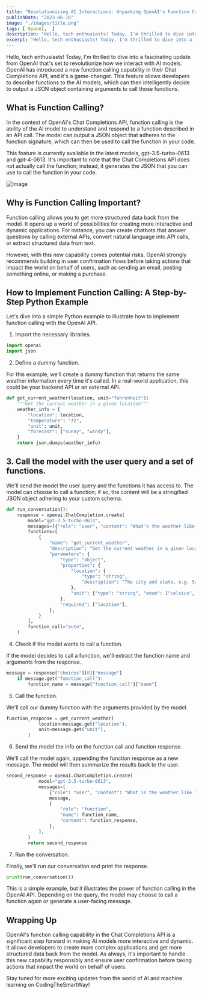 ```yaml
---
title: "Revolutionizing AI Interactions: Unpacking OpenAI's Function Calling Capability in the Chat Completions API"
publishDate: "2023-06-16"
image: "./images/title.png"
tags: [ OpenAI,  ]
description: "Hello, tech enthusiasts! Today, I'm thrilled to dive into a fascinating update from OpenAI that's set to revolutionize how we interact with AI models. OpenAI has introduced a new function calling capability in their Chat Completions API, and it's a game-changer. This feature allows developers to describe functions to the AI models, which can then intelligently decide to output a JSON object containing arguments to call those functions." 
excerpt: "Hello, tech enthusiasts! Today, I'm thrilled to dive into a fascinating update from OpenAI that's set to revolutionize how we interact with AI models. OpenAI has introduced a new function calling capability in their Chat Completions API, and it's a game-changer. This feature allows developers to describe functions to the AI models, which can then intelligently decide to output a JSON object containing arguments to call those functions."
---
```


Hello, tech enthusiasts! Today, I'm thrilled to dive into a fascinating update from OpenAI that's set to revolutionize how we interact with AI models. OpenAI has introduced a new function calling capability in their Chat Completions API, and it's a game-changer. This feature allows developers to describe functions to the AI models, which can then intelligently decide to output a JSON object containing arguments to call those functions.

## What is Function Calling?

In the context of OpenAI's Chat Completions API, function calling is the ability of the AI model to understand and respond to a function described in an API call. The model can output a JSON object that adheres to the function signature, which can then be used to call the function in your code.

This feature is currently available in the latest models, gpt-3.5-turbo-0613 and gpt-4-0613. It's important to note that the Chat Completions API does not actually call the function; instead, it generates the JSON that you can use to call the function in your code.

![Image](images/10.png)

## Why is Function Calling Important?

Function calling allows you to get more structured data back from the model. It opens up a world of possibilities for creating more interactive and dynamic applications. For instance, you can create chatbots that answer questions by calling external APIs, convert natural language into API calls, or extract structured data from text.

However, with this new capability comes potential risks. OpenAI strongly recommends building in user confirmation flows before taking actions that impact the world on behalf of users, such as sending an email, posting something online, or making a purchase.

## How to Implement Function Calling: A Step-by-Step Python Example

Let's dive into a simple Python example to illustrate how to implement function calling with the OpenAI API.

1. Import the necessary libraries.

```python
import openai
import json
```

2. Define a dummy function.

For this example, we'll create a dummy function that returns the same weather information every time it's called. In a real-world application, this could be your backend API or an external API.

```python
def get_current_weather(location, unit="fahrenheit"):
    """Get the current weather in a given location"""
    weather_info = {
        "location": location,
        "temperature": "72",
        "unit": unit,
        "forecast": ["sunny", "windy"],
    }
    return json.dumps(weather_info)
```

## 3. Call the model with the user query and a set of functions.

We'll send the model the user query and the functions it has access to. The model can choose to call a function; if so, the content will be a stringified JSON object adhering to your custom schema.

```python
def run_conversation():
    response = openai.ChatCompletion.create(
        model="gpt-3.5-turbo-0613",
        messages=[{"role": "user", "content": "What's the weather like in Boston?"}],
        functions=[
            {
                "name": "get_current_weather",
                "description": "Get the current weather in a given location",
                "parameters": {
                    "type": "object",
                    "properties": {
                        "location": {
                            "type": "string",
                            "description": "The city and state, e.g. San Francisco, CA",
                        },
                        "unit": {"type": "string", "enum": ["celsius", "fahrenheit"]},
                    },
                    "required": ["location"],
                },
            }
        ],
        function_call="auto",
    )
```

4. Check if the model wants to call a function.

If the model decides to call a function, we'll extract the function name and arguments from the response.

```python
message = response["choices"][0]["message"]
    if message.get("function_call"):
        function_name = message["function_call"]["name"]
```

5. Call the function.

We'll call our dummy function with the arguments provided by the model.

```python
function_response = get_current_weather(
            location=message.get("location"),
            unit=message.get("unit"),
        )
```

6. Send the model the info on the function call and function response.
   
We'll call the model again, appending the function response as a new message. The model will then summarize the results back to the user.

```python
second_response = openai.ChatCompletion.create(
            model="gpt-3.5-turbo-0613",
            messages=[
                {"role": "user", "content": "What is the weather like in Boston?"},
                message,
                {
                    "role": "function",
                    "name": function_name,
                    "content": function_response,
                },
            ],
        )
        return second_response
```

7. Run the conversation.

Finally, we'll run our conversation and print the response.

```python
print(run_conversation())
```

This is a simple example, but it illustrates the power of function calling in the OpenAI API. Depending on the query, the model may choose to call a function again or generate a user-facing message.

## Wrapping Up

OpenAI's function calling capability in the Chat Completions API is a significant step forward in making AI models more interactive and dynamic. It allows developers to create more complex applications and get more structured data back from the model. As always, it's important to handle this new capability responsibly and ensure user confirmation before taking actions that impact the world on behalf of users.

Stay tuned for more exciting updates from the world of AI and machine learning on CodingTheSmartWay!